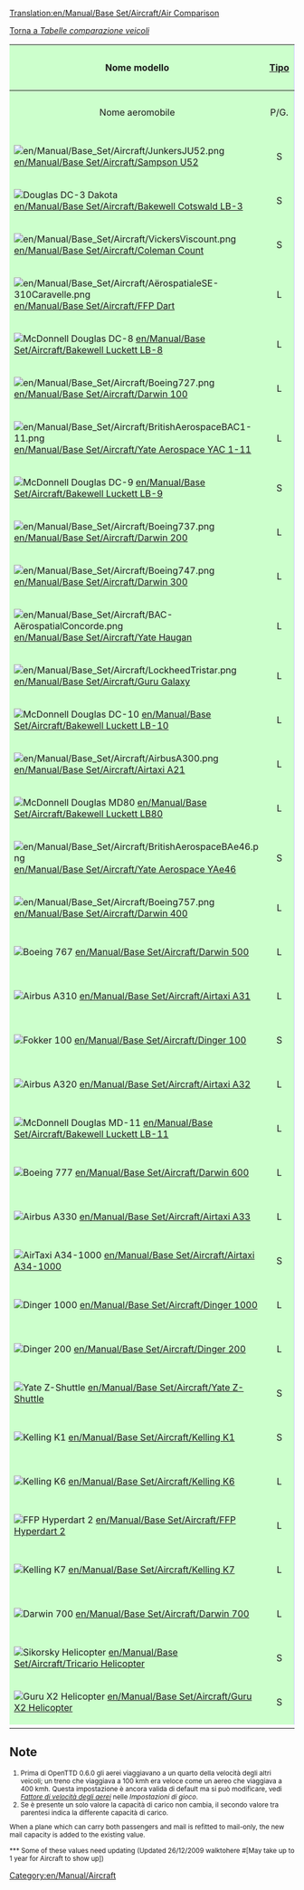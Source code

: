 [[Translation:en/Manual/Base Set/Aircraft/Air Comparison]]

[[it/Manuale/Set base/Tabelle comparazione veicoli|Torna a ''Tabelle comparazione veicoli'']]


{|
!style="background: #ccffcc" |Nome modello
!style="background: #ccffcc" |[[en/Manual/Airports#crash-landing|Tipo]]
!style="background: #ccccff" |Costo
!style="background: #ffffcc" |Velocità<a href="1"><sup style="font-size: small;">(1)</sup></a>
!style="background: #ccccff" |Costi di esercizio
!style="background: #ccffcc" |Progettato nel
!style="background: #ccffcc" |Vita
!style="background: #ff9999" colspan="4" |Capacità<sup style="font-size: small;">(2)</sup>
|-
|style="background: #ccffcc; text-align:center" |Nome aeromobile
|style="background: #ccffcc; text-align:center" |P/G.
|style="background: #ccccff; text-align:center" |&euro; (&#8356;)<sup style="font-size: small;">(3)</sup>
|style="background: #ffffcc; text-align:center" |kmh
|style="background: #ccccff; text-align:center" |&euro; (&#8356;) / anno
|style="background: #ccffcc; text-align:center" |anno
|style="background: #ccffcc; text-align:center" |anni
|style="background: #ff9999; text-align:center" |Pass. e Pos.
|style="background: #ff9999; text-align:center" |Merci 
|style="background: #ff9999; text-align:center" |Valori***
|-
|style="background: #ccffcc" |[[File:en/Manual/Base Set/Aircraft/JunkersJU52.png]]  [[en/Manual/Base Set/Aircraft/Sampson U52]]
|style="background: #ccffcc; text-align:center" |S
|style="background: #ccccff; text-align:right" |28,710 (57,420)
|style="background: #ffffcc; text-align:right" |476 (296)
|style="background: #ccccff; text-align:right" |2,390 (4,780)
|style="background: #ccffcc; text-align:right" |1928
|style="background: #ccffcc; text-align:right" |20
|style="background: #ff9999" |25 & 4
|style="background: #ff9999; text-align:right" |14 (NC)
|style="background: #ff9999; text-align:right" |7 (NC)
|-
|style="background: #ccffcc" |[[File:en/Manual/Base Set/Aircraft/DouglasDC-3Dakota.png|Douglas DC-3 Dakota]] <br /> [[en/Manual/Base Set/Aircraft/Bakewell Cotswald LB-3]]
|style="background: #ccffcc; text-align:center" |S
|style="background: #ccccff; text-align:right" |30,761 (61,522)
|style="background: #ffffcc; text-align:right" |476 (296)
|style="background: #ccccff; text-align:right" |2,756 (5,512)
|style="background: #ccffcc; text-align:right" |1934
|style="background: #ccffcc; text-align:right" |30
|style="background: #ff9999" |30 & 6 
|style="background: #ff9999; text-align:right" |18 (NC)
|style="background: #ff9999; text-align:right" |9 (NC)
|-
|style="background: #ccffcc" |[[File:en/Manual/Base Set/Aircraft/VickersViscount.png]]  [[en/Manual/Base Set/Aircraft/Coleman Count]]
|style="background: #ccffcc; text-align:center" |S
|style="background: #ccccff; text-align:right" |30,761 (61,522)
|style="background: #ffffcc; text-align:right" |476 (296)
|style="background: #ccccff; text-align:right" |2,812 (5,624)
|style="background: #ccffcc; text-align:right" |1947
|style="background: #ccffcc; text-align:right" |24
|style="background: #ff9999" |65 & 8
|style="background: #ff9999; text-align:right" |32 (36)
|style="background: #ff9999; text-align:right" |16 (18)
|-
|style="background: #ccffcc" |[[File:en/Manual/Base Set/Aircraft/AërospatialeSE-310Caravelle.png]]  [[en/Manual/Base Set/Aircraft/FFP Dart]]
|style="background: #ccffcc; text-align:center" |L
|style="background: #ccccff; text-align:right" |32,812 (65,624)
|style="background: #ffffcc; text-align:right" |952 (592)
|style="background: #ccccff; text-align:right" |3,656 (7,312)
|style="background: #ccffcc; text-align:right" |1955
|style="background: #ccffcc; text-align:right" |18
|style="background: #ff9999" |90 & 10
|style="background: #ff9999; text-align:right" |45 (50)
|style="background: #ff9999; text-align:right" |25 (NC)
|-
|style="background: #ccffcc" |[[File:en/Manual/Base Set/Aircraft/McDonnellDouglasDC-8.png|McDonnell Douglas DC-8]]  [[en/Manual/Base Set/Aircraft/Bakewell Luckett LB-8]]
|style="background: #ccffcc; text-align:center" |L
|style="background: #ccccff; text-align:right" |36,914 (73,828)
|style="background: #ffffcc; text-align:right" |952 (592)
|style="background: #ccccff; text-align:right" |6,750 (13,500)
|style="background: #ccffcc; text-align:right" |1958
|style="background: #ccffcc; text-align:right" |23
|style="background: #ff9999" |200 & 30
|style="background: #ff9999; text-align:right" |100 (115)
|style="background: #ff9999; text-align:right" |50 (57)
|-
|style="background: #ccffcc" |[[File:en/Manual/Base Set/Aircraft/Boeing727.png]]  [[en/Manual/Base Set/Aircraft/Darwin 100]]
|style="background: #ccffcc; text-align:center" |L
|style="background: #ccccff; text-align:right" |36,919 (73,828)
|style="background: #ffffcc; text-align:right" |952 (592) 
|style="background: #ccccff; text-align:right" |6,750 (13,500)
|style="background: #ccffcc; text-align:right" |1962
|style="background: #ccffcc; text-align:right" |25
|style="background: #ff9999" |170 & 35
|style="background: #ff9999; text-align:right" |85 (102)
|style="background: #ff9999; text-align:right" |42 (51)
|-
|style="background: #ccffcc" |[[File:en/Manual/Base Set/Aircraft/BritishAerospaceBAC1-11.png]]  [[en/Manual/Base Set/Aircraft/Yate Aerospace YAC 1-11]]
|style="background: #ccffcc; text-align:center" |L
|style="background: #ccccff; text-align:right" |32,812 (65,624)
|style="background: #ffffcc; text-align:right" |952 (592)
|style="background: #ccccff; text-align:right" |3,796 (7,592)
|style="background: #ccffcc; text-align:right" |1963
|style="background: #ccffcc; text-align:right" |22
|style="background: #ff9999" |95 & 10
|style="background: #ff9999; text-align:right" |47 (52)
|style="background: #ff9999; text-align:right" |23 (26)
|-
|style="background: #ccffcc" |[[File:en/Manual/Base Set/Aircraft/McDonnellDouglasDC-9.png|McDonnell Douglas DC-9]]  [[en/Manual/Base Set/Aircraft/Bakewell Luckett LB-9]]
|style="background: #ccffcc; text-align:center" |S
|style="background: #ccccff; text-align:right" |34,863 (69,726)
|style="background: #ffffcc; text-align:right" |952 (592)
|style="background: #ccccff; text-align:right" |4,218 (8,436)
|style="background: #ccffcc; text-align:right" |1964
|style="background: #ccffcc; text-align:right" |26
|style="background: #ff9999" |100 & 15
|style="background: #ff9999; text-align:right" |50 (57)
|style="background: #ff9999; text-align:right" |25 (28)
|-
|style="background: #ccffcc" |[[File:en/Manual/Base Set/Aircraft/Boeing737.png]]  [[en/Manual/Base Set/Aircraft/Darwin 200]]
|style="background: #ccffcc; text-align:center" |L
|style="background: #ccccff; text-align:right" |34,863 (69,726)
|style="background: #ffffcc; text-align:right" |952 (592) 
|style="background: #ccccff; text-align:right" |4,359 (8,718)
|style="background: #ccffcc; text-align:right" |1967
|style="background: #ccffcc; text-align:right" |22
|style="background: #ff9999" |110 & 15
|style="background: #ff9999; text-align:right" |55 (62)
|style="background: #ff9999; text-align:right" |27 (31)
|-
|style="background: #ccffcc" |[[File:en/Manual/Base Set/Aircraft/Boeing747.png]]  [[en/Manual/Base Set/Aircraft/Darwin 300]]
|style="background: #ccffcc; text-align:center" |L
|style="background: #ccccff; text-align:right" |61,523 (123,046)
|style="background: #ffffcc; text-align:right" |952 (592) 
|style="background: #ccccff; text-align:right" |7,115 (14,230)
|style="background: #ccffcc; text-align:right" |1967
|style="background: #ccffcc; text-align:right" |25
|style="background: #ff9999" |300 & 50
|style="background: #ff9999; text-align:right" |150 (175)
|style="background: #ff9999; text-align:right" |75 (87)
|-
|style="background: #ccffcc" |[[File:en/Manual/Base Set/Aircraft/BAC-AërospatialConcorde.png]]  [[en/Manual/Base Set/Aircraft/Yate Haugan]]
|style="background: #ccffcc; text-align:center" |L
|style="background: #ccccff; text-align:right" |153,808 (307,616)
|style="background: #ffffcc; text-align:right" |2,330 (1,448)
|style="background: #ccccff; text-align:right" |7,031 (14,062)
|style="background: #ccffcc; text-align:right" |1969
|style="background: #ccffcc; text-align:right" |25
|style="background: #ff9999" |100 & 20 
|style="background: #ff9999; text-align:right" |50 (60)
|style="background: #ff9999; text-align:right" |25 (30)
|-
|style="background: #ccffcc" |[[File:en/Manual/Base Set/Aircraft/LockheedTristar.png]]  [[en/Manual/Base Set/Aircraft/Guru Galaxy]]
|style="background: #ccffcc; text-align:center" |L
|style="background: #ccccff; text-align:right" |51,269 (102,538)
|style="background: #ffffcc; text-align:right" |952 (592) 
|style="background: #ccccff; text-align:right" |6,328 (12,656)
|style="background: #ccffcc; text-align:right" |1969
|style="background: #ccffcc; text-align:right" |20
|style="background: #ff9999" |240 & 35
|style="background: #ff9999; text-align:right" |120 (137)
|style="background: #ff9999; text-align:right" |60 (68)
|-
|style="background: #ccffcc" |[[File:en/Manual/Base Set/Aircraft/McDonnelDouglasDC-10.png|McDonnell Douglas DC-10]]  [[en/Manual/Base Set/Aircraft/Bakewell Luckett LB-10]]
|style="background: #ccffcc; text-align:center" |L
|style="background: #ccccff; text-align:right" |38,964 (77,928)
|style="background: #ffffcc; text-align:right" |952 (592)
|style="background: #ccccff; text-align:right" |5,400 (10,800)
|style="background: #ccffcc; text-align:right" |1971
|style="background: #ccffcc; text-align:right" |20
|style="background: #ff9999" |220 & 40
|style="background: #ff9999; text-align:right" |110 (130)
|style="background: #ff9999; text-align:right" |55 (65)
|-
|style="background: #ccffcc" |[[File:en/Manual/Base Set/Aircraft/AirbusA300.png]]  [[en/Manual/Base Set/Aircraft/Airtaxi A21]]
|style="background: #ccffcc; text-align:center" |L
|style="background: #ccccff; text-align:right" |41,015 (82,030)
|style="background: #ffffcc; text-align:right" |952 (592) 
|style="background: #ccccff; text-align:right" |6,609 (13,218)
|style="background: #ccffcc; text-align:right" |1973
|style="background: #ccffcc; text-align:right" |24
|style="background: #ff9999" |260 & 30
|style="background: #ff9999; text-align:right" |145 (NC)
|style="background: #ff9999; text-align:right" |72 (NC)
|-
|style="background: #ccffcc" |[[File:en/Manual/Base Set/Aircraft/McDonnellDouglasMD80.png|McDonnell Douglas MD80]]  [[en/Manual/Base Set/Aircraft/Bakewell Luckett LB80]]
|style="background: #ccffcc; text-align:center" |L
|style="background: #ccccff; text-align:right" |36,914 (73,828)
|style="background: #ffffcc; text-align:right" |952 (592)
|style="background: #ccccff; text-align:right" |6,890 (13,780)
|style="background: #ccffcc; text-align:right" |1978
|style="background: #ccffcc; text-align:right" |25
|style="background: #ff9999" |150 & 30
|style="background: #ff9999; text-align:right" |75 (90)
|style="background: #ff9999; text-align:right" |37 (45)
|-
|style="background: #ccffcc" |[[File:en/Manual/Base Set/Aircraft/BritishAerospaceBAe46.png]]  [[en/Manual/Base Set/Aircraft/Yate Aerospace YAe46]]
|style="background: #ccffcc; text-align:center" |S
|style="background: #ccccff; text-align:right" |32,812 (65,624)
|style="background: #ffffcc; text-align:right" |952 (592)
|style="background: #ccccff; text-align:right" |3,515 (7,030)
|style="background: #ccffcc; text-align:right" |1980
|style="background: #ccffcc; text-align:right" |25
|style="background: #ff9999" |80 & 10
|style="background: #ff9999; text-align:right" |40 (45)
|style="background: #ff9999; text-align:right" |20 (22)
|-
|style="background: #ccffcc" |[[File:en/Manual/Base Set/Aircraft/Boeing757.png]]  [[en/Manual/Base Set/Aircraft/Darwin 400]]
|style="background: #ccffcc; text-align:center" |L
|style="background: #ccccff; text-align:right" |36,919 (73,828)
|style="background: #ffffcc; text-align:right" |952 (592)
|style="background: #ccccff; text-align:right" |5,906 (11,812)
|style="background: #ccffcc; text-align:right" |1982
|style="background: #ccffcc; text-align:right" |25
|style="background: #ff9999" |200 & 25
|style="background: #ff9999; text-align:right" |100 (112)
|style="background: #ff9999; text-align:right" |50 (56)
|-
|style="background: #ccffcc" |[[File:en/Manual/Base Set/Aircraft/Boeing767.png|Boeing 767]]  [[en/Manual/Base Set/Aircraft/Darwin 500]]
|style="background: #ccffcc; text-align:center" |L
|style="background: #ccccff; text-align:right" |38,964 (77,928)
|style="background: #ffffcc; text-align:right" |952 (592)
|style="background: #ccccff; text-align:right" |6,187 (12,374)
|style="background: #ccffcc; text-align:right" |1981
|style="background: #ccffcc; text-align:right" |25
|style="background: #ff9999" |240 & 25 
|style="background: #ff9999; text-align:right" |120 (132)
|style="background: #ff9999; text-align:right" |60 (66)
|-
|style="background: #ccffcc" |[[File:en/Manual/Base Set/Aircraft/AirbusA310.png|Airbus A310]]  [[en/Manual/Base Set/Aircraft/Airtaxi A31]]
|style="background: #ccffcc; text-align:center" |L
|style="background: #ccccff; text-align:right" |38,964 (77,928)
|style="background: #ffffcc; text-align:right" |952 (592)
|style="background: #ccccff; text-align:right" |6,187 (12,374)
|style="background: #ccffcc; text-align:right" |1982
|style="background: #ccffcc; text-align:right" |24
|style="background: #ff9999" |210 & 25
|style="background: #ff9999; text-align:right" |105 (117)
|style="background: #ff9999; text-align:right" |52 (58)
|-
|style="background: #ccffcc" |[[File:en/Manual/Base Set/Aircraft/Fokker100.png|Fokker 100]]  [[en/Manual/Base Set/Aircraft/Dinger 100]]
|style="background: #ccffcc; text-align:center" |S
|style="background: #ccccff; text-align:right" |34,863 (69,726)
|style="background: #ffffcc; text-align:right" |952 (592) 
|style="background: #ccccff; text-align:right" |4,078 (8,156)
|style="background: #ccffcc; text-align:right" |1986
|style="background: #ccffcc; text-align:right" |20
|style="background: #ff9999" |85 & 10
|style="background: #ff9999; text-align:right" |42 (47)
|style="background: #ff9999; text-align:right" |21 (23)
|-
|style="background: #ccffcc" |[[File:en/Manual/Base Set/Aircraft/AirbusA320.png|Airbus A320]]  [[en/Manual/Base Set/Aircraft/Airtaxi A32]]
|style="background: #ccffcc; text-align:center" |L
|style="background: #ccccff; text-align:right" |36,914 (73,828)
|style="background: #ffffcc; text-align:right" |952 (592) 
|style="background: #ccccff; text-align:right" |4,781 (9,562)
|style="background: #ccffcc; text-align:right" |1987
|style="background: #ccffcc; text-align:right" |24
|style="background: #ff9999" |160 & 20
|style="background: #ff9999; text-align:right" |80 (90)
|style="background: #ff9999; text-align:right" |40 (45)
|-
|style="background: #ccffcc" |[[File:en/Manual/Base Set/Aircraft/McDonnellDouglasMD-11.png|McDonnell Douglas MD-11]]  [[en/Manual/Base Set/Aircraft/Bakewell Luckett LB-11]]
|style="background: #ccffcc; text-align:center" |L
|style="background: #ccccff; text-align:right" |40,515 (81,030)
|style="background: #ffffcc; text-align:right" |952 (592) 
|style="background: #ccccff; text-align:right" |5,343 (10,686)
|style="background: #ccffcc; text-align:right" |1990
|style="background: #ccffcc; text-align:right" |25
|style="background: #ff9999" |230 & 25
|style="background: #ff9999; text-align:right" |115 (127)
|style="background: #ff9999; text-align:right" |57 (63)
|-
|style="background: #ccffcc" |[[File:en/Manual/Base Set/Aircraft/Boeing777.png|Boeing 777]]  [[en/Manual/Base Set/Aircraft/Darwin 600]]
|style="background: #ccffcc; text-align:center" |L
|style="background: #ccccff; text-align:right" |55,371 (110,742)
|style="background: #ffffcc; text-align:right" |952 (592) 
|style="background: #ccccff; text-align:right" |6,468 (12,936)
|style="background: #ccffcc; text-align:right" |1995
|style="background: #ccffcc; text-align:right" |25
|style="background: #ff9999" |260 & 40
|style="background: #ff9999; text-align:right" |130 (150)
|style="background: #ff9999; text-align:right" |65 (75)
|-
|style="background: #ccffcc" |[[File:en/Manual/Base Set/Aircraft/AirbusA330.png|Airbus A330]]  [[en/Manual/Base Set/Aircraft/Airtaxi A33]]
|style="background: #ccffcc; text-align:center" |L
|style="background: #ccccff; text-align:right" |53,320 (106,640)
|style="background: #ffffcc; text-align:right" |952 (592) 
|style="background: #ccccff; text-align:right" |5,906 (11,812)
|style="background: #ccffcc; text-align:right" |1993
|style="background: #ccffcc; text-align:right" |24
|style="background: #ff9999" |220 & 20
|style="background: #ff9999; text-align:right" |110 (120)
|style="background: #ff9999; text-align:right" |55 (60)
|-
|style="background: #ccffcc" |[[File:en/Manual/Base Set/Aircraft/AirTaxiA34-1000.png|AirTaxi A34-1000]]  [[en/Manual/Base Set/Aircraft/Airtaxi A34-1000]]
|style="background: #ccffcc; text-align:center" |S
|style="background: #ccccff; text-align:right" |34,812 (65,624)
|style="background: #ffffcc; text-align:right" |952 (592)
|style="background: #ccccff; text-align:right" |3,656 (7,312)
|style="background: #ccffcc; text-align:right" |2000
|style="background: #ccffcc; text-align:right" |25
|style="background: #ff9999" |75 & 10
|style="background: #ff9999; text-align:right" |37 (42)
|style="background: #ff9999; text-align:right" |18 (21)
|-
|style="background: #ccffcc" |[[File:en/Manual/Base Set/Aircraft/Dinger1000.png|Dinger 1000]]  [[en/Manual/Base Set/Aircraft/Dinger 1000]]
|style="background: #ccffcc; text-align:center" |L
|style="background: #ccccff; text-align:right" |164,062 (328,124)
|style="background: #ffffcc; text-align:right" |2,330 (1,448)
|style="background: #ccccff; text-align:right" |7,059 (14,118)
|style="background: #ccffcc; text-align:right" |2011
|style="background: #ccffcc; text-align:right" |20
|style="background: #ff9999" |130 & 45
|style="background: #ff9999; text-align:right" |65 (87)
|style="background: #ff9999; text-align:right" |32 (43)
|-
|style="background: #ccffcc" |[[File:en/Manual/Base Set/Aircraft/Dinger200.png|Dinger 200]]  [[en/Manual/Base Set/Aircraft/Dinger 200]]
|style="background: #ccffcc; text-align:center" |L
|style="background: #ccccff; text-align:right" |44,218 (88,436)
|style="background: #ffffcc; text-align:right" |952 (592) 
|style="background: #ccccff; text-align:right" |6,875 (13,950)
|style="background: #ccffcc; text-align:right" |2013
|style="background: #ccffcc; text-align:right" |25
|style="background: #ff9999" |400  & 80
|style="background: #ff9999; text-align:right" |200 (240)
|style="background: #ff9999; text-align:right" |100 (120)
|-
|style="background: #ccffcc" |[[File:en/Manual/Base Set/Aircraft/YateZ-Shuttle.png|Yate Z-Shuttle]]  [[en/Manual/Base Set/Aircraft/Yate Z-Shuttle]]
|style="background: #ccffcc; text-align:center" |S
|style="background: #ccccff; text-align:right" |32,812 (65,624)
|style="background: #ffffcc; text-align:right" |952 (592) 
|style="background: #ccccff; text-align:right" |4,190 (8,380)
|style="background: #ccffcc; text-align:right" |2018
|style="background: #ccffcc; text-align:right" |22
|style="background: #ff9999" |85 & 10
|style="background: #ff9999; text-align:right" |42 (47)
|style="background: #ff9999; text-align:right" |21 (23)
|-
|style="background: #ccffcc" |[[File:en/Manual/Base Set/Aircraft/KellingK1.png|Kelling K1]]  [[en/Manual/Base Set/Aircraft/Kelling K1]]
|style="background: #ccffcc; text-align:center" |S
|style="background: #ccccff; text-align:right" |34,863 (69,726)
|style="background: #ffffcc; text-align:right" |952 (592)
|style="background: #ccccff; text-align:right" |4,781 (9,562)
|style="background: #ccffcc; text-align:right" |2022
|style="background: #ccffcc; text-align:right" |22
|style="background: #ff9999" |65 & 18
|style="background: #ff9999; text-align:right" |32 (41)
|style="background: #ff9999; text-align:right" |16 (20)
|-
|style="background: #ccffcc" |[[File:en/Manual/Base Set/Aircraft/KellingK6.png|Kelling K6]]  [[en/Manual/Base Set/Aircraft/Kelling K6]]
|style="background: #ccffcc; text-align:center" |L
|style="background: #ccccff; text-align:right" |36,914 (73,828)
|style="background: #ffffcc; text-align:right" |952 (592) 
|style="background: #ccccff; text-align:right" |5,906 (11,812)
|style="background: #ccffcc; text-align:right" |2026
|style="background: #ccffcc; text-align:right" |22
|style="background: #ff9999" |110 & 25
|style="background: #ff9999; text-align:right" |55 (67)
|style="background: #ff9999; text-align:right" |27 (33)
|-
|style="background: #ccffcc" |[[File:en/Manual/Base Set/Aircraft/FFPHyperdart2.png|FFP Hyperdart 2]]  [[en/Manual/Base Set/Aircraft/FFP Hyperdart 2]]
|style="background: #ccffcc; text-align:center" |L
|style="background: #ccccff; text-align:right" |38,964 (77,928)
|style="background: #ffffcc; text-align:right" |2,330 (1,448) 
|style="background: #ccccff; text-align:right" |4,500 (9,000)
|style="background: #ccffcc; text-align:right" |2031
|style="background: #ccffcc; text-align:right" |25
|style="background: #ff9999" |85 & 45
|style="background: #ff9999; text-align:right" |42 (65)
|style="background: #ff9999; text-align:right" |21 (32)
|-
|style="background: #ccffcc" |[[File:en/Manual/Base Set/Aircraft/KellingK7.png|Kelling K7]]  [[en/Manual/Base Set/Aircraft/Kelling K7]]
|style="background: #ccffcc; text-align:center" |L
|style="background: #ccccff; text-align:right" |41,015 (82,030)
|style="background: #ffffcc; text-align:right" |952 (592)
|style="background: #ccccff; text-align:right" |6,468 (12,936)
|style="background: #ccffcc; text-align:right" |2036
|style="background: #ccffcc; text-align:right" |25
|style="background: #ff9999" |180 & 60
|style="background: #ff9999; text-align:right" |90 (120)
|style="background: #ff9999; text-align:right" |45 (60)
|-
|style="background: #ccffcc" |[[File:en/Manual/Base Set/Aircraft/Darwin700.png|Darwin 700]]  [[en/Manual/Base Set/Aircraft/Darwin 700]]
|style="background: #ccffcc; text-align:center" |L
|style="background: #ccccff; text-align:right" |43,066 (86,132)
|style="background: #ffffcc; text-align:right" |952 (592)
|style="background: #ccccff; text-align:right" |6,187 (12,374)
|style="background: #ccffcc; text-align:right" |2042
|style="background: #ccffcc; text-align:right" |23
|style="background: #ff9999" |150 & 65
|style="background: #ff9999; text-align:right" |75 (107)
|style="background: #ff9999; text-align:right" |37 (53)
|-
|style="background: #ccffcc" |[[File:en/Manual/Base Set/Aircraft/SikorskyHelicopter.png|Sikorsky Helicopter]]  [[en/Manual/Base Set/Aircraft/Tricario Helicopter]]
|style="background: #ccffcc; text-align:center" |S
|style="background: #ccccff; text-align:right" |30,761 (61,522)
|style="background: #ffffcc; text-align:right" |323 (201)
|style="background: #ccccff; text-align:right" |2,278 (4,556)
|style="background: #ccffcc; text-align:right" |1957
|style="background: #ccffcc; text-align:right" |20
|style="background: #ff9999" |40 & 15 
|style="background: #ff9999; text-align:right" |20 (27)
|style="background: #ff9999; text-align:right" |10 (13)
|-
|style="background: #ccffcc" |[[File:en/Manual/Base Set/Aircraft/GuruX2Helicopter.png|Guru X2 Helicopter]]  [[en/Manual/Base Set/Aircraft/Guru X2 Helicopter]]
|style="background: #ccffcc; text-align:center" |S
|style="background: #ccccff; text-align:right" |34,863 (69,726)
|style="background: #ffffcc; text-align:right" |515 (320)
|style="background: #ccccff; text-align:right" |2,165 (4,330)
|style="background: #ccffcc; text-align:right" |1997
|style="background: #ccffcc; text-align:right" |20
|style="background: #ff9999" |55 & 20
|style="background: #ff9999; text-align:right" |27 (37)
|style="background: #ff9999; text-align:right" |13 (18)
|-
|}

==Note==
<small>
#<a name="1">Prima di OpenTTD 0.6.0 gli aerei viaggiavano a un quarto della velocità degli altri veicoli; un treno che viaggiava a 100 kmh era veloce come un aereo che viaggiava a 400 kmh. Questa impostazione è ancora valida di default ma si può modificare, vedi [[it/Manuale/Settaggi/Veicoli#fattore-di-velocita-degli-aerei|''Fattore di velocità degli aerei'']] nelle ''Impostazioni di gioco''.</a>
#Se è presente un solo valore la capacità di carico non cambia, il secondo valore tra parentesi indica la differente capacità di carico.
When a plane which can carry both passengers and mail is refitted to mail-only, the new mail capacity is added to the existing value.

<nowiki>***</nowiki> Some of these values need updating (Updated 26/12/2009 walktohere #[May take up to 1 year for Aircraft to show up])
</small>

[[Category:en/Manual/Aircraft]]